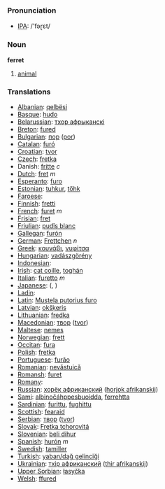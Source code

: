 === Pronunciation ===
*[[w:IPA|IPA]]: /'fəɽɛt/

=== Noun ===

'''ferret'''

# [[animal]]

=== Translations ===

*[[Albanian]]: [[qelbësi]]
*[[Basque]]: [[hudo]]
*[[Belarussian]]: [[тхор афрыканскі]]
*[[Breton]]: [[fured]]
*[[Bulgarian]]: [[пор]] ([[por]])
*[[Catalan]]: [[furó]]
*[[Croatian]]: [[tvor]]
*[[Czech]]: [[fretka]]
*Danish: [[fritte]] ''c''
*[[Dutch]]: [[fret]] ''m''
*[[Esperanto]]: [[furo]]
*[[Estonian]]: [[tuhkur]], [[tőhk]]
*[[Faroese]]: [[]]
*[[Finnish]]: [[fretti]]
*[[French]]: [[furet]] ''m''
*[[Frisian]]: [[fret]]
*[[Friulian]]: [[pudîs blanc]]
*[[Gallegan]]: [[furón]]
*[[German]]: [[Frettchen]] ''n''
*[[Greek]]: [[κουνάβι]], [[νυφίτσα]] '' ''
*[[Hungarian]]: [[vadászgörény]]
*[[Indonesian]]: [[]]
*[[Irish]]: [[cat coille]], [[toghán]]
*[[Italian]]: [[furetto]] ''m''
*[[Japanese]]: [[]] ([[]], )
*[[Ladin]]: [[]]
*[[Latin]]: [[Mustela putorius furo]] '' ''
*[[Latvian]]: [[okšķeris]]
*[[Lithuanian]]: [[fredka]]
*[[Macedonian]]: [[твор]] ([[tvor]])
*[[Maltese]]: [[nemes]]
*[[Norwegian]]: [[frett]]
*[[Occitan]]: [[fura]]
*[[Polish]]: [[fretka]] '' ''
*[[Portuguese]]: [[furăo]]
*[[Romanian]]: [[nevăstuică]]
*[[Romansh]]: [[furet]]
*[[Romany]]: [[]]
*[[Russian]]: [[хорёк африканский]] ([[horjok afrikanskij]]) '' ''
*[[Sami]]: [[albinočáhppesbuoidda]], [[ferrehtta]]
*[[Sardinian]]: [[furittu]], [[fughittu]]
*[[Scottish]]: [[fearaid]]
*[[Serbian]]: [[твор]] ([[tvor]])
*[[Slovak]]: [[Fretka tchorovitá]]
*[[Slovenian]]: [[beli dihur]]
*[[Spanish]]: [[hurón]] ''m''
*[[Swedish]]: [[tamiller]]
*[[Turkish]]: [[yaban/dağ gelinciği]]
*[[Ukrainian]]: [[тхiр африканский]] ([[thir afrikanskij]])
*[[Upper Sorbian]]: [[łasyčka]]
*[[Welsh]]: [[ffured]]
